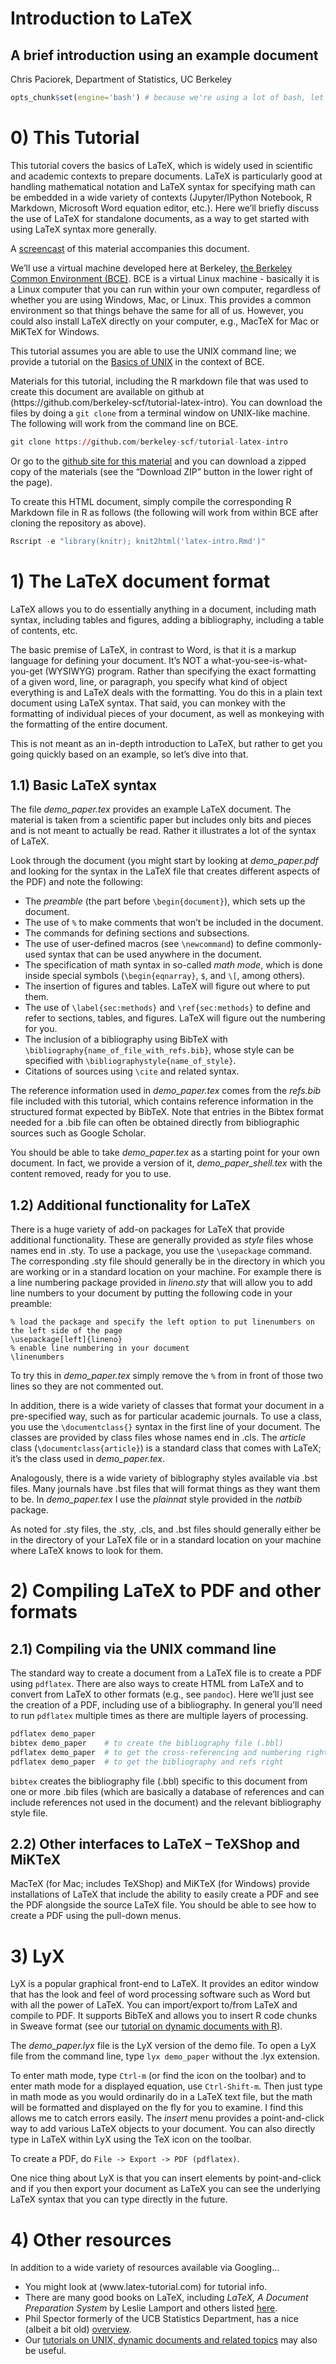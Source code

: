 Introduction to LaTeX
======================================================================================
A brief introduction using an example document
------------------------------------------------------

Chris Paciorek, Department of Statistics, UC Berkeley

```r
opts_chunk$set(engine='bash') # because we're using a lot of bash, let's set as default
```

# 0) This Tutorial

This tutorial covers the basics of LaTeX, which is widely used in scientific and academic contexts to prepare documents. LaTeX is particularly good at handling mathematical notation and LaTeX syntax for specifying math can be embedded in a wide variety of contexts (Jupyter/IPython Notebook, R Markdown, Microsoft Word equation editor, etc.). Here we'll briefly discuss the use of LaTeX for standalone documents, as a way to get started with using LaTeX syntax more generally.

A [screencast](http://youtu.be/8khoelwmMwo) of this material accompanies this document.

We'll use a virtual machine developed here at Berkeley, [the Berkeley Common Environment (BCE)](http://bce.berkeley.edu). BCE is a virtual Linux machine - basically it is a Linux computer that you can run within your own computer, regardless of whether you are using Windows, Mac, or Linux. This provides a common environment so that things behave the same for all of us.  However, you could also install LaTeX directly on your computer, e.g., MacTeX for Mac or MiKTeX for Windows.

This tutorial assumes you are able to use the UNIX command line; we provide a tutorial on the [Basics of UNIX](http://statistics.berkeley.edu/computing/training/tutorials) in the context of BCE.

Materials for this tutorial, including the R markdown file that was used to create this document are available on github at (https://github.com/berkeley-scf/tutorial-latex-intro).  You can download the files by doing a `git clone` from a terminal window on UNIX-like machine. The following will work from the command line on BCE.
```r
git clone https://github.com/berkeley-scf/tutorial-latex-intro
```

Or go to the [github site for this material](https://github.com/berkeley-scf/tutorial-latex-intro) and you can download a zipped copy of the materials (see the "Download ZIP" button in the lower right of the page).

To create this HTML document, simply compile the corresponding R Markdown file in R as follows (the following will work from within BCE after cloning the repository as above).
```r
Rscript -e "library(knitr); knit2html('latex-intro.Rmd')"
```

<!--
#pandoc --number-sections spark.md -o spark.html
#Rscript -e "library(knitr); knit('spark.Rmd')"
#pandoc --mathjax --number-sections spark.md -o spark.html
-->

# 1) The LaTeX document format

LaTeX allows you to do essentially anything in a document, including math syntax, including tables and figures, adding a bibliography, including a table of contents, etc. 

The basic premise of LaTeX, in contrast to Word, is that it is a markup language for defining your document. It's NOT a what-you-see-is-what-you-get (WYSIWYG) program. Rather than specifying the exact formatting of a given word, line, or paragraph, you specify what kind of object everything is and LaTeX deals with the formatting. You do this in a plain text document using LaTeX syntax. That said, you can monkey with the formatting of individual pieces of your document, as well as monkeying with the formatting of the entire document.



This is not meant as an in-depth introduction to LaTeX, but rather to get you going quickly based on an example, so let's dive into that.

## 1.1) Basic LaTeX syntax

The file *demo_paper.tex* provides an example LaTeX document. The material is taken from a scientific paper but includes only bits and pieces and is not meant to actually be read. Rather it illustrates a lot of the syntax of LaTeX. 

Look through the document (you might start by looking at *demo_paper.pdf* and looking for the syntax in the LaTeX file that creates different aspects of the PDF) and note the following:

* The *preamble* (the part before `\begin{document}`), which sets up the document.
* The use of `%` to make comments that won't be included in the document.
* The commands for defining sections and subsections. 
* The use of user-defined macros (see `\newcommand`) to define commonly-used syntax that can be used anywhere in the document.
* The specification of math syntax in so-called *math mode*, which is done inside special symbols (`\begin{eqnarray}`, `$`, and `\[`, among others). 
* The insertion of figures and tables. LaTeX will figure out where to put them.
* The use of `\label{sec:methods}` and `\ref{sec:methods}` to define and refer to sections, tables, and figures. LaTeX will figure out the numbering for you.
* The inclusion of a bibliography using BibTeX with `\bibliography{name_of_file_with_refs.bib}`, whose style can be specified with `\bibliographystyle{name_of_style}`. 
* Citations of sources using `\cite` and related syntax.

The reference information used in *demo_paper.tex* comes from the *refs.bib* file included with this tutorial, which contains reference information in the structured format expected by BibTeX.  Note that entries in the Bibtex format needed for a .bib file can often be obtained directly from bibliographic sources such as Google Scholar.

You should be able to take *demo_paper.tex* as a starting point for your own document. In fact, we provide a version of it, *demo_paper_shell.tex* with the content removed, ready for you to use.

## 1.2) Additional functionality for LaTeX

There is a huge variety of add-on packages for LaTeX that provide additional functionality. These are generally provided as *style* files whose names end in .sty. To use a package, you use the `\usepackage` command. The corresponding .sty file should generally be in the directory in which you are working or in a standard location on your machine. For example there is a line numbering package provided in *lineno.sty* that will allow you to add line numbers to your document by putting the following code in your preamble:
```
% load the package and specify the left option to put linenumbers on the left side of the page
\usepackage[left]{lineno}  
% enable line numbering in your document
\linenumbers               
```

To try this in *demo_paper.tex* simply remove the `%` from in front of those two lines so they are not commented out.

In addition, there is a wide variety of classes that format your document in a pre-specified way, such as for particular academic journals. To use a class, you use the `\documentclass{}` syntax in the first line of your document. The classes are provided by class files whose names end in .cls. The *article* class (`\documentclass{article}`) is a standard class that comes with LaTeX; it's the class used in *demo_paper.tex*.  

Analogously, there is a wide variety of biblography styles available via .bst files. Many journals have .bst files that will format things as they want them to be.  In *demo_paper.tex* I use the *plainnat* style provided in the *natbib* package.

As noted for .sty files, the .sty, .cls, and .bst files should generally either be in the directory of your LaTeX file or in a standard location on your machine where LaTeX knows to look for them.

# 2) Compiling LaTeX to PDF and other formats

## 2.1) Compiling via the UNIX command line

The standard way to create a document from a LaTeX file is to create a PDF using `pdflatex`.  There are also ways to create HTML from LaTeX and to convert from LaTeX to other formats (e.g., see `pandoc`). Here we'll just see the creation of a PDF, including use of a bibliography. In general you'll need to run `pdflatex` multiple times as there are multiple layers of processing.

```r
pdflatex demo_paper
bibtex demo_paper    # to create the bibliography file (.bbl)
pdflatex demo_paper  # to get the cross-referencing and numbering right
pdflatex demo_paper  # to get the bibliography and refs right
```

`bibtex` creates the bibliography file (.bbl) specific to this document from one or more .bib files (which are basically a database of references and can include references not used in the document) and the relevant bibliography style file.

## 2.2) Other interfaces to LaTeX -- TeXShop and MiKTeX

MacTeX (for Mac; includes TeXShop) and MiKTeX (for Windows) provide installations of LaTeX that include the ability to easily create a PDF and see the PDF alongside the source LaTeX file. You should be able to see how to create a PDF using the pull-down menus.


# 3) LyX

LyX is a popular graphical front-end to LaTeX. It provides an editor window that has the look and feel of word processing software such as Word but with all the power of LaTeX. You can import/export to/from LaTeX and compile to PDF. It supports BibTeX and allows you to insert R code chunks in Sweave format (see our [tutorial on dynamic documents with R](https://github.com/berkeley-scf/tutorial-dynamic-docs)). 

The *demo_paper.lyx* file is the LyX version of the demo file. To open a LyX file from the command line, type `lyx demo_paper` without the .lyx extension.

To enter math mode, type `Ctrl-m` (or find the icon on the toolbar) and to enter math mode for a displayed equation, use `Ctrl-Shift-m`. Then just type in math mode as you would ordinarily do in a LaTeX text file, but the math will be formatted and displayed on the fly for you to examine. I find this allows me to catch errors easily. The *insert* menu provides a point-and-click way to add various LaTeX objects to your document. You can also directly type in LaTeX within LyX using the TeX icon on the toolbar.

To create a PDF, do `File -> Export -> PDF (pdflatex)`.

One nice thing about LyX is that you can insert elements by point-and-click and if you then export your document as LaTeX you can see the underlying LaTeX syntax that you can type directly in the future. 


# 4) Other resources

In addition to a wide variety of resources available via Googling...

* You might look at (www.latex-tutorial.com) for tutorial info. 
* There are many good books on LaTeX, including *LaTeX, A Document Preparation System* by Leslie Lamport and others listed [here](http://latex-project.org/guides/books.html).
* Phil Spector formerly of the UCB Statistics Department, has a nice (albeit a bit old) [overview](https://www.stat.berkeley.edu/~spector/latex2e.pdf).
* Our [tutorials on UNIX, dynamic documents and related topics](http://statistics.berkeley.edu/computing/training/tutorials) may also be useful.
